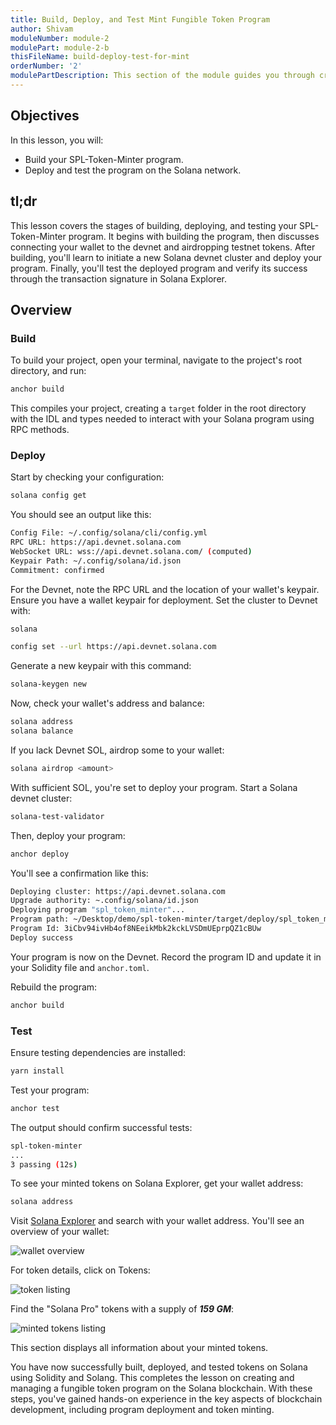 ```yaml
---
title: Build, Deploy, and Test Mint Fungible Token Program
author: Shivam
moduleNumber: module-2
modulePart: module-2-b
thisFileName: build-deploy-test-for-mint
orderNumber: '2'
modulePartDescription: This section of the module guides you through creating a minting program using Solidity. You will learn how to set up tests, build, deploy, and test the program, complemented by a demonstration code.
---
```


## Objectives

In this lesson, you will:

- Build your SPL-Token-Minter program.
- Deploy and test the program on the Solana network.

## tl;dr

This lesson covers the stages of building, deploying, and testing your SPL-Token-Minter program. It begins with building the program, then discusses connecting your wallet to the devnet and airdropping testnet tokens. After building, you'll learn to initiate a new Solana devnet cluster and deploy your program. Finally, you'll test the deployed program and verify its success through the transaction signature in Solana Explorer.

## Overview

### Build

To build your project, open your terminal, navigate to the project's root directory, and run:

```bash
anchor build
```

This compiles your project, creating a `target` folder in the root directory with the IDL and types needed to interact with your Solana program using RPC methods.

### Deploy 

Start by checking your configuration:

```bash
solana config get
```

You should see an output like this:

```bash
Config File: ~/.config/solana/cli/config.yml
RPC URL: https://api.devnet.solana.com
WebSocket URL: wss://api.devnet.solana.com/ (computed)
Keypair Path: ~/.config/solana/id.json
Commitment: confirmed
```

For the Devnet, note the RPC URL and the location of your wallet's keypair. Ensure you have a wallet keypair for deployment. Set the cluster to Devnet with:

```bash
solana

config set --url https://api.devnet.solana.com
```

Generate a new keypair with this command:

```bash
solana-keygen new
```

Now, check your wallet's address and balance:

```bash
solana address
solana balance
```

If you lack Devnet SOL, airdrop some to your wallet:

```bash
solana airdrop <amount>
```

With sufficient SOL, you're set to deploy your program. Start a Solana devnet cluster:

```bash
solana-test-validator
```

Then, deploy your program:

```bash
anchor deploy
```

You'll see a confirmation like this:

```bash
Deploying cluster: https://api.devnet.solana.com
Upgrade authority: ~.config/solana/id.json
Deploying program "spl_token_minter"...
Program path: ~/Desktop/demo/spl-token-minter/target/deploy/spl_token_minter.so...
Program Id: 3iCbv94ivHb4of8NEeikMbk2kckLVSDmUEprpQZ1cBUw
Deploy success
```

Your program is now on the Devnet. Record the program ID and update it in your Solidity file and `anchor.toml`.

Rebuild the program:

```bash
anchor build
```

### Test

Ensure testing dependencies are installed:

```bash
yarn install
```

Test your program:

```bash
anchor test
```

The output should confirm successful tests:

```bash
spl-token-minter
...
3 passing (12s)
```

To see your minted tokens on Solana Explorer, get your wallet address:

```bash
solana address
```

Visit [Solana Explorer](https://explorer.solana.com/?cluster=devnet) and search with your wallet address. You'll see an overview of your wallet:

![wallet overview](/moduleimages/w-overview.jpeg)

For token details, click on Tokens:

![token listing](/moduleimages/token_list.jpeg)

Find the "Solana Pro" tokens with a supply of ***159 GM***:

![minted tokens listing](/moduleimages/g_token.jpeg)

This section displays all information about your minted tokens.

You have now successfully built, deployed, and tested tokens on Solana using Solidity and Solang. This completes the lesson on creating and managing a fungible token program on the Solana blockchain. With these steps, you've gained hands-on experience in the key aspects of blockchain development, including program deployment and token minting.